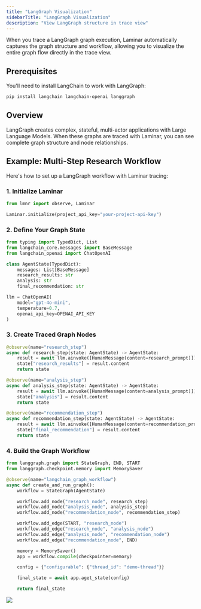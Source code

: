 ```yaml
---
title: "LangGraph Visualization"
sidebarTitle: "LangGraph Visualization"
description: "View LangGraph structure in trace view"
---
```


When you trace a LangGraph graph execution, Laminar automatically captures the graph structure and workflow, allowing you to visualize the entire graph flow directly in the trace view.

## Prerequisites

You'll need to install LangChain to work with LangGraph:

```bash
pip install langchain langchain-openai langgraph
```

## Overview

LangGraph creates complex, stateful, multi-actor applications with Large Language Models.
When these graphs are traced with Laminar, you can see complete graph structure and node relationships.

## Example: Multi-Step Research Workflow

Here's how to set up a LangGraph workflow with Laminar tracing:

### 1. Initialize Laminar

```python
from lmnr import observe, Laminar

Laminar.initialize(project_api_key="your-project-api-key")
```

### 2. Define Your Graph State

```python
from typing import TypedDict, List
from langchain_core.messages import BaseMessage
from langchain_openai import ChatOpenAI

class AgentState(TypedDict):
    messages: List[BaseMessage]
    research_results: str
    analysis: str
    final_recommendation: str

llm = ChatOpenAI(
    model="gpt-4o-mini",
    temperature=0.7,
    openai_api_key=OPENAI_API_KEY
)
```

### 3. Create Traced Graph Nodes

```python
@observe(name="research_step")
async def research_step(state: AgentState) -> AgentState:
    result = await llm.ainvoke([HumanMessage(content=research_prompt)])
    state["research_results"] = result.content
    return state

@observe(name="analysis_step")
async def analysis_step(state: AgentState) -> AgentState:
    result = await llm.ainvoke([HumanMessage(content=analysis_prompt)])
    state["analysis"] = result.content
    return state

@observe(name="recommendation_step")
async def recommendation_step(state: AgentState) -> AgentState:
    result = await llm.ainvoke([HumanMessage(content=recommendation_prompt)])
    state["final_recommendation"] = result.content
    return state
```

### 4. Build the Graph Workflow

```python
from langgraph.graph import StateGraph, END, START
from langgraph.checkpoint.memory import MemorySaver

@observe(name="langchain_graph_workflow")
async def create_and_run_graph():
    workflow = StateGraph(AgentState)

    workflow.add_node("research_node", research_step)
    workflow.add_node("analysis_node", analysis_step)
    workflow.add_node("recommendation_node", recommendation_step)

    workflow.add_edge(START, "research_node")
    workflow.add_edge("research_node", "analysis_node")
    workflow.add_edge("analysis_node", "recommendation_node")
    workflow.add_edge("recommendation_node", END)

    memory = MemorySaver()
    app = workflow.compile(checkpointer=memory)

    config = {"configurable": {"thread_id": "demo-thread"}}

    final_state = await app.aget_state(config)

    return final_state
```

<Frame>
    <img src="../../../images/traces/langgraph-visualization.png" />
</Frame>
